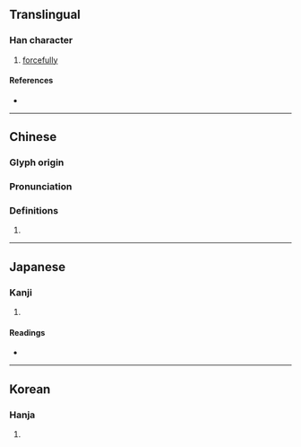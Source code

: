{{character info/new}}
==Translingual==

===Han character===
{{Han char|rn=9|rad=人|as=13|sn=15|four=27217|canj=ORXU|ids=⿰亻黽}}

# [[forcefully]]

====References====
* {{Han ref|kx=0118.070|dkj=01159|dj=0250.180|hdz=10224.140|uh=50F6|ud=20726|bh=E4EC|bd=58604}}

----

==Chinese==
{{zh-forms}}

===Glyph origin===
{{Han etym}}

===Pronunciation===
{{zh-pron
|m=mǐn
|c=man5
|mc=y
|oc=y
|cat=
}}

===Definitions===
{{zh-hanzi}}

# {{rfdef|zh}}

----

==Japanese==

===Kanji===
{{ja-kanji|grade=|rs=人13}}

# {{defn|lang=ja|sort=人13}}

====Readings====
* {{ja-readings|on=びん, みん|kun=[[つとめる]] (tsutomeru)}}

----

==Korean==

===Hanja===
{{ko-hanja|hangeul=민|rv=min|mr=min}}

# {{defn|lang=ko|sort=人13}}